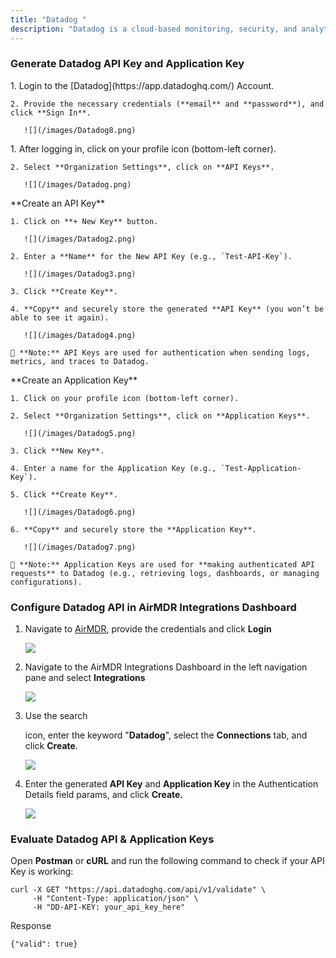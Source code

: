 ```yaml
---
title: "Datadog "
description: "Datadog is a cloud-based monitoring, security, and analytics platform that provides real-time visibility into applications, infrastructure, logs, and security metrics. It helps organizations detect issues, optimize performance, and enhance security."
---
```


### Generate Datadog API Key and Application Key

<Steps>
  <Step title="Step 1">
    1. Login to the [Datadog](https://app.datadoghq.com/) Account.

    2. Provide the necessary credentials (**email** and **password**), and click **Sign In**.

       ![](/images/Datadog8.png)
  </Step>

  <Step title="Step 2">
    1. After logging in, click on your profile icon (bottom-left corner).

    2. Select **Organization Settings**, click on **API Keys**.

       ![](/images/Datadog.png)
  </Step>

  <Step title="Step 3">
    **Create an API Key**

    1. Click on **+ New Key** button.

       ![](/images/Datadog2.png)

    2. Enter a **Name** for the New API Key (e.g., `Test-API-Key`).

       ![](/images/Datadog3.png)

    3. Click **Create Key**.

    4. **Copy** and securely store the generated **API Key** (you won’t be able to see it again).

       ![](/images/Datadog4.png)

    📌 **Note:** API Keys are used for authentication when sending logs, metrics, and traces to Datadog.
  </Step>

  <Step title="Step 4">
    **Create an Application Key**

    1. Click on your profile icon (bottom-left corner).

    2. Select **Organization Settings**, click on **Application Keys**.

       ![](/images/Datadog5.png)

    3. Click **New Key**.

    4. Enter a name for the Application Key (e.g., `Test-Application-Key`).

    5. Click **Create Key**.

       ![](/images/Datadog6.png)

    6. **Copy** and securely store the **Application Key**.

       ![](/images/Datadog7.png)

    📌 **Note:** Application Keys are used for **making authenticated API requests** to Datadog (e.g., retrieving logs, dashboards, or managing configurations).
  </Step>
</Steps>

### Configure Datadog API in AirMDR Integrations Dashboard

1. Navigate to [AirMDR](https://app.airmdr.com/auth/login), provide the credentials and click **Login**

   ![](/images/Datadog11.png)

2. Navigate to the AirMDR Integrations Dashboard in the left navigation pane and select **Integrations** &#x20;

   ![](/images/Datadog9.png)

3. Use the search&#x20;

   <Icon icon="magnifying-glass" />

   &#x20;icon, enter the keyword "**Datadog**", select the **Connections** tab, and click **Create**.

   ![](/images/Datadog12.png)

4. Enter the generated **API Key** and **Application Key** in the Authentication Details field params, and click **Create.**

   ![](/images/Datadog13.png)

### Evaluate Datadog API & Application Keys

Open **Postman** or **cURL** and run the following command to check if your API Key is working:

```
curl -X GET "https://api.datadoghq.com/api/v1/validate" \
     -H "Content-Type: application/json" \
     -H "DD-API-KEY: your_api_key_here"
```

Response

```
{"valid": true}
```